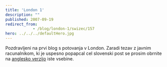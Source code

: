 ```yaml
---
title: 'London 1'
description: ""
published: 2007-09-19
redirect_from: 
            - /blog/london-1/swizec/157
hero: ../../../defaultHero.jpg
---
```

Pozdravljeni na prvi blog s potovanja v London. Zaradi tezav z javnim racunalnikom, ki je uspesno popapcal cel slovenski post se prosim obrnite na [anglesko verzijo](http://swizec.com/index.php/lang=en) iste vsebine.